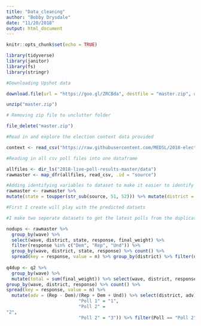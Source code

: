 ```yaml
---
title: "Data_cleaning"
author: "Bobby Drysdale"
date: "11/20/2018"
output: html_document
---
```


```r
knitr::opts_chunk$set(echo = TRUE)

library(tidyverse)
library(janitor)
library(fs)
library(stringr)

#Downloading Upshot data

download.file(url = "https://goo.gl/ZRCBda", destfile = "master.zip", quiet = TRUE, mode = "wb")

unzip("master.zip")

# Removing zip file to unclutter folder

file_delete("master.zip")

#Read in and explore the election context data provided 

context <- read_csv("https://raw.githubusercontent.com/MEDSL/2018-elections/master/election-context-2018.csv")
```

```r
#Reading in all csv poll files into one dataframe

allfiles <- dir_ls("2018-live-poll-results-master/data")
rawmaster <- map_dfr(allfiles, read_csv, .id = "source")

#Adding identifying variables to dataset to make it easier to identify district and state
rawmaster <- rawmaster %>% 
mutate(state = toupper(str_sub(source, 51, 52))) %>% mutate(district = toupper(str_sub(source, 51, 54))) %>% mutate(wave = toupper(str_sub(source, 51, 56)))

#First I create will play with the predicted datsets

#I make two seperate datasets to get the latest polls from the duplicate districts and combine them with the non duplicated ones

nodups <- rawmaster %>% 
  group_by(wave) %>% 
  select(wave, district, state, response, final_weight) %>%
  filter(response %in% c("Dem", "Rep", "Und")) %>%
  group_by(wave, district, state, response) %>% count() %>%
  spread(key = response, value = n) %>% group_by(district) %>% filter(n() == 1)
  
q4dup <- q2 %>% 
  group_by(wave) %>% 
  mutate(total = sum(final_weight)) %>% select(wave, district, response, final_weight, total) %>% filter(response %in% c("Dem", "Rep", "Und")) %>% 
group_by(wave, district, response) %>% count() %>% 
spread(key = response, value = n) %>%
  mutate(adv = (Rep - Dem)/(Rep + Dem + Und)) %>% select(district, adv) %>% group_by(district) %>% filter(n() > 1) %>% mutate(Poll = toupper(str_sub(wave, 6))) %>% mutate(Poll = fct_recode(Poll, 
                           "Poll 1" = "1",
                           "Poll 2" = 
"2",
                           "Poll 2" = "3")) %>% filter(Poll == "Poll 2") %>% select(wave, district, adv)
```

